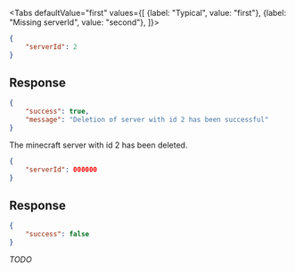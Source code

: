 <Tabs
    defaultValue="first"
    values={[
        {label: "Typical", value: "first"},
        {label: "Missing serverId", value: "second"},
    ]}>
<TabItem value="first">

```json
{
    "serverId": 2
}
```

## Response

```json
{
    "success": true,
    "message": "Deletion of server with id 2 has been successful"
}
```

The minecraft server with id 2 has been deleted.

</TabItem>
<TabItem value="second">

```json
{
    "serverId": 000000
}
```

## Response

```json
{
    "success": false
}
```

*TODO*

</TabItem>
</Tabs>
